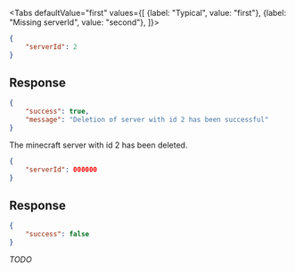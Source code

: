 <Tabs
    defaultValue="first"
    values={[
        {label: "Typical", value: "first"},
        {label: "Missing serverId", value: "second"},
    ]}>
<TabItem value="first">

```json
{
    "serverId": 2
}
```

## Response

```json
{
    "success": true,
    "message": "Deletion of server with id 2 has been successful"
}
```

The minecraft server with id 2 has been deleted.

</TabItem>
<TabItem value="second">

```json
{
    "serverId": 000000
}
```

## Response

```json
{
    "success": false
}
```

*TODO*

</TabItem>
</Tabs>
